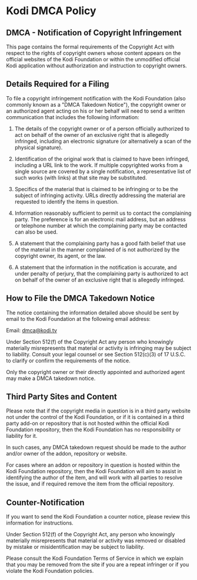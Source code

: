 
<MetadataHeader title="DMCA Policy" />

# Kodi DMCA Policy

## DMCA - Notification of Copyright Infringement

This page contains the formal requirements of the Copyright Act with respect to the rights of copyright owners whose content appears on the official websites of the Kodi Foundation or within the unmodified official Kodi application without authorization and instruction to copyright owners. 

 
## Details Required for a Filing 

To file a copyright infringement notification with the Kodi Foundation (also commonly known as a "DMCA Takedown Notice"), the copyright owner or an authorized agent acting on his or her behalf will need to send a written communication that includes the following information:


1. The details of the copyright owner or of a person officially authorized to act on behalf of the owner of an exclusive right that is allegedly infringed, including an electronic signature (or alternatively a scan of the physical signature). 

2. Identification of the original work that is claimed to have been infringed, including a URL link to the work. If multiple copyrighted works from a single source are covered by a single notification, a representative list of such works (with links) at that site may be substituted.

3. Specifics of the material that is claimed to be infringing or to be the subject of infringing activity. URLs directly addressing the material are requested to identify the items in question.

4. Information reasonably sufficient to permit us to contact the complaining party. The preference is for an electronic mail address, but an address or telephone number at which the complaining party may be contacted can also be used.

5. A statement that the complaining party has a good faith belief that use of the material in the manner complained of is not authorized by the copyright owner, its agent, or the law.

6. A statement that the information in the notification is accurate, and under penalty of perjury, that the complaining party is authorized to act on behalf of the owner of an exclusive right that is allegedly infringed.


## How to File the DMCA Takedown Notice

The notice containing the information detailed above should be sent by email to the Kodi Foundation at the following email address:

Email: dmca@kodi.tv

Under Section 512(f) of the Copyright Act any person who knowingly materially misrepresents that material or activity is infringing may be subject to liability. Consult your legal counsel or see Section 512(c)(3) of 17 U.S.C. to clarify or confirm the requirements of the notice. 

Only the copyright owner or their directly appointed and authorized agent may make a DMCA takedown notice.


## Third Party Sites and Content

Please note that if the copyright media in question is in a third party website not under the control of the Kodi Foundation, or if it is contained in a third party add-on or repository that is not hosted within the official Kodi Foundation repository, then the Kodi Foundation has no responsibility or liability for it. 

In such cases, any DMCA takedown request should be made to the author and/or owner of the addon, repository or website. 

For cases where an addon or repository in question is hosted within the Kodi Foundation repository, then the Kodi Foundation will aim to assist in identifying the author of the item, and will work with all parties to resolve the issue, and if required remove the item from the official repository.


## Counter-Notification

If you want to send the Kodi Foundation a counter notice, please review this information for instructions.

Under Section 512(f) of the Copyright Act, any person who knowingly materially misrepresents that material or activity was removed or disabled by mistake or misidentification may be subject to liability. 

Please consult the Kodi Foundation Terms of Service in which we explain that you may be removed from the site if you are a repeat infringer or if you violate the Kodi Foundation policies.